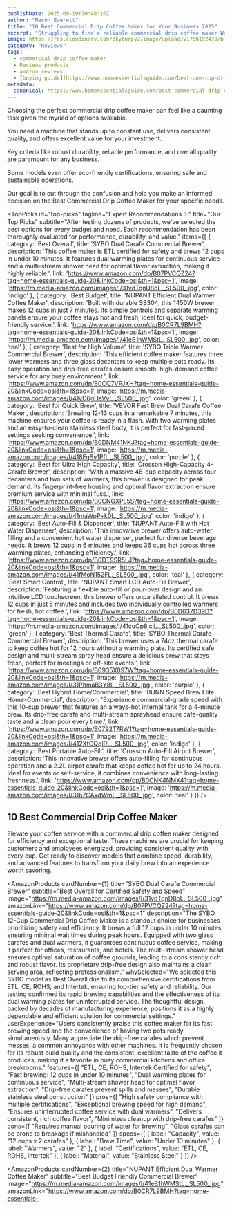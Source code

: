 ```yaml
---
publishDate: 2025-09-19T10:48:16Z
author: "Mason Everett"
title: "10 Best Commercial Drip Coffee Maker for Your Business 2025"
excerpt: "Struggling to find a reliable commercial drip coffee maker We researched and tested top models. Discover durable efficient options to keep your customers happy and operations smooth."
image: https://res.cloudinary.com/dky6urpy2/image/upload/v1758192470/blog_image_1758192469_bktvtc.webp
category: "Reviews"
tags:
  - commercial drip coffee maker
  - Reviews products
  - amazon reviews
  - [buying guide](https://www.homeessentialsguide.com/best-one-cup-drip-coffee-maker)
metadata:
  canonical: https://www.homeessentialsguide.com/best-commercial-drip-coffee-maker
---
```



<p>Choosing the perfect commercial drip coffee maker can feel like a daunting task given the myriad of options available.</p>
<p>You need a machine that stands up to constant use, delivers consistent quality, and offers excellent value for your investment.</p>
<p>Key criteria like robust durability, reliable performance, and overall quality are paramount for any business.</p>
<p>Some models even offer eco-friendly certifications, ensuring safe and sustainable operations.</p>
<p>Our goal is to cut through the confusion and help you make an informed decision on the Best Commercial Drip Coffee Maker for your specific needs.</p>

<TopPicks
  id="top-picks"
  tagline="Expert Recommendations ✨"
  title="Our Top Picks"
  subtitle="After testing dozens of products, we've selected the best options for every budget and need. Each recommendation has been thoroughly evaluated for performance, durability, and value."
  items={[
    {
      category: 'Best Overall',
      title: 'SYBO Dual Carafe Commercial Brewer',
      description: 'This coffee maker is ETL certified for safety and brews 12 cups in under 10 minutes. It features dual warming plates for continuous service and a multi-stream shower head for optimal flavor extraction, making it highly reliable.',
      link: 'https://www.amazon.com/dp/B07PVCQZ24?tag=home-essentials-guide-20&linkCode=osi&th=1&psc=1',
      image: 'https://m.media-amazon.com/images/I/31vdTqnD8oL._SL500_.jpg',
      color: 'indigo'
    },
    {
      category: 'Best Budget',
      title: 'NUPANT Efficient Dual Warmer Coffee Maker',
      description: 'Built with durable SS304, this 1450W brewer makes 12 cups in just 7 minutes. Its simple controls and separate warming panels ensure your coffee stays hot and fresh, ideal for quick, budget-friendly service.',
      link: 'https://www.amazon.com/dp/B0CR7L9BMH?tag=home-essentials-guide-20&linkCode=osi&th=1&psc=1',
      image: 'https://m.media-amazon.com/images/I/41eB1hWMStL._SL500_.jpg',
      color: 'teal'
    },
    {
      category: 'Best for High Volume',
      title: 'SYBO Triple Warmer Commercial Brewer',
      description: 'This efficient coffee maker features three lower warmers and three glass decanters to keep multiple pots ready. Its easy operation and drip-free carafes ensure smooth, high-demand coffee service for any busy environment.',
      link: 'https://www.amazon.com/dp/B0CQ7VPJXH?tag=home-essentials-guide-20&linkCode=osi&th=1&psc=1',
      image: 'https://m.media-amazon.com/images/I/41yD6gHeVyL._SL500_.jpg',
      color: 'green'
    },
    {
      category: 'Best for Quick Brew',
      title: 'VEVOR Fast Brew Dual Carafe Coffee Maker',
      description: 'Brewing 12-13 cups in a remarkable 7 minutes, this machine ensures your coffee is ready in a flash. With two warming plates and an easy-to-clean stainless steel body, it is perfect for fast-paced settings seeking convenience.',
      link: 'https://www.amazon.com/dp/B0DNM41NKJ?tag=home-essentials-guide-20&linkCode=osi&th=1&psc=1',
      image: 'https://m.media-amazon.com/images/I/418FgSv1PfL._SL500_.jpg',
      color: 'purple'
    },
    {
      category: 'Best for Ultra High Capacity',
      title: 'Crosson High-Capacity 4-Carafe Brewer',
      description: 'With a massive 48-cup capacity across four decanters and two sets of warmers, this brewer is designed for peak demand. Its fingerprint-free housing and optimal flavor extraction ensure premium service with minimal fuss.',
      link: 'https://www.amazon.com/dp/B0CNGXPL5S?tag=home-essentials-guide-20&linkCode=osi&th=1&psc=1',
      image: 'https://m.media-amazon.com/images/I/41maWpP+k0L._SL500_.jpg',
      color: 'indigo'
    },
    {
      category: 'Best Auto-Fill & Dispenser',
      title: 'NUPANT Auto-Fill with Hot Water Dispenser',
      description: 'This innovative brewer offers auto-water filling and a convenient hot water dispenser, perfect for diverse beverage needs. It brews 12 cups in 6 minutes and keeps 36 cups hot across three warming plates, enhancing efficiency.',
      link: 'https://www.amazon.com/dp/B0DT9SR5LJ?tag=home-essentials-guide-20&linkCode=osi&th=1&psc=1',
      image: 'https://m.media-amazon.com/images/I/41fMoN152FL._SL500_.jpg',
      color: 'teal'
    },
    {
      category: 'Best Smart Control',
      title: 'NUPANT Smart LCD Auto-Fill Brewer',
      description: 'Featuring a flexible auto-fill or pour-over design and an intuitive LCD touchscreen, this brewer offers unparalleled control. It brews 12 cups in just 5 minutes and includes two individually controlled warmers for fresh, hot coffee.',
      link: 'https://www.amazon.com/dp/B0D637D39D?tag=home-essentials-guide-20&linkCode=osi&th=1&psc=1',
      image: 'https://m.media-amazon.com/images/I/41cuOp8jcjL._SL500_.jpg',
      color: 'green'
    },
    {
      category: 'Best Thermal Carafe',
      title: 'SYBO Thermal Carafe Commercial Brewer',
      description: 'This brewer uses a 74oz thermal carafe to keep coffee hot for 12 hours without a warming plate. Its certified safe design and multi-stream spray head ensure a delicious brew that stays fresh, perfect for meetings or off-site events.',
      link: 'https://www.amazon.com/dp/B0935X897W?tag=home-essentials-guide-20&linkCode=osi&th=1&psc=1',
      image: 'https://m.media-amazon.com/images/I/31PhmaB3Y8L._SL500_.jpg',
      color: 'purple'
    },
    {
      category: 'Best Hybrid Home/Commercial',
      title: 'BUNN Speed Brew Elite Home-Commercial',
      description: 'Experience commercial-grade speed with this 10-cup brewer that features an always-hot internal tank for a 4-minute brew. Its drip-free carafe and multi-stream sprayhead ensure cafe-quality taste and a clean pour every time.',
      link: 'https://www.amazon.com/dp/B0792T7RW1?tag=home-essentials-guide-20&linkCode=osi&th=1&psc=1',
      image: 'https://m.media-amazon.com/images/I/412XfOQqlRL._SL500_.jpg',
      color: 'indigo'
    },
    {
      category: 'Best Portable Auto-Fill',
      title: 'Crosson Auto-Fill Airpot Brewer',
      description: 'This innovative brewer offers auto-filling for continuous operation and a 2.2L airpot carafe that keeps coffee hot for up to 24 hours. Ideal for events or self-service, it combines convenience with long-lasting freshness.',
      link: 'https://www.amazon.com/dp/B0CNK4NMX4?tag=home-essentials-guide-20&linkCode=osi&th=1&psc=1',
      image: 'https://m.media-amazon.com/images/I/31b7CAxdWmL._SL500_.jpg',
      color: 'teal'
    }
  ]}
/>

## 10 Best Commercial Drip Coffee Maker

Elevate your coffee service with a commercial drip coffee maker designed for efficiency and exceptional taste. These machines are crucial for keeping customers and employees energized, providing consistent quality with every cup. Get ready to discover models that combine speed, durability, and advanced features to transform your daily brew into an experience worth savoring.

<AmazonProducts
  cardNumber={1}
  title="SYBO Dual Carafe Commercial Brewer"
  subtitle="Best Overall for Certified Safety and Speed"
  image="https://m.media-amazon.com/images/I/31vdTqnD8oL._SL500_.jpg"
  amazonLink="https://www.amazon.com/dp/B07PVCQZ24?tag=home-essentials-guide-20&linkCode=osi&th=1&psc=1"
  description="The SYBO 12-Cup Commercial Drip Coffee Maker is a standout choice for businesses prioritizing safety and efficiency. It brews a full 12 cups in under 10 minutes, ensuring minimal wait times during peak hours. Equipped with two glass carafes and dual warmers, it guarantees continuous coffee service, making it perfect for offices, restaurants, and hotels. The multi-stream shower head ensures optimal saturation of coffee grounds, leading to a consistently rich and robust flavor. Its proprietary drip-free design also maintains a clean serving area, reflecting professionalism."
  whySelected="We selected this SYBO model as Best Overall due to its comprehensive certifications from ETL, CE, ROHS, and Intertek, ensuring top-tier safety and reliability. Our testing confirmed its rapid brewing capabilities and the effectiveness of its dual warming plates for uninterrupted service. The thoughtful design, backed by decades of manufacturing experience, positions it as a highly dependable and efficient solution for commercial settings."
  userExperience="Users consistently praise this coffee maker for its fast brewing speed and the convenience of having two pots ready simultaneously. Many appreciate the drip-free carafes which prevent messes, a common annoyance with other machines. It is frequently chosen for its robust build quality and the consistent, excellent taste of the coffee it produces, making it a favorite in busy commercial kitchens and office breakrooms."
  features={[
    "ETL, CE, ROHS, Intertek Certified for safety",
    "Fast brewing: 12 cups in under 10 minutes",
    "Dual warming plates for continuous service",
    "Multi-stream shower head for optimal flavor extraction",
    "Drip-free carafes prevent spills and messes",
    "Durable stainless steel construction"
  ]}
  pros={[
    "High safety compliance with multiple certifications",
    "Exceptional brewing speed for high demand",
    "Ensures uninterrupted coffee service with dual warmers",
    "Delivers consistent, rich coffee flavor",
    "Minimizes cleanup with drip-free carafes"
  ]}
  cons={[
    "Requires manual pouring of water for brewing",
    "Glass carafes can be prone to breakage if mishandled"
  ]}
  specs={[
    { label: "Capacity", value: "12 cups x 2 carafes" },
    { label: "Brew Time", value: "Under 10 minutes" },
    { label: "Warmers", value: "2" },
    { label: "Certifications", value: "ETL, CE, ROHS, Intertek" },
    { label: "Material", value: "Stainless Steel" }
  ]}
/>

<AmazonProducts
  cardNumber={2}
  title="NUPANT Efficient Dual Warmer Coffee Maker"
  subtitle="Best Budget Friendly Commercial Brewer"
  image="https://m.media-amazon.com/images/I/41eB1hWMStL._SL500_.jpg"
  amazonLink="https://www.amazon.com/dp/B0CR7L9BMH?tag=home-essentials-
